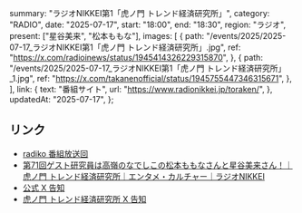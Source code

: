   summary: "ラジオNIKKEI第1「虎ノ門 トレンド経済研究所」",
  category: "RADIO",
  date: "2025-07-17",
  start: "18:00",
  end: "18:30",
  region: "ラジオ",
  present: ["星谷美来", "松本ももな"],
  images: [
    {
      path: "/events/2025/2025-07-17_ラジオNIKKEI第1「虎ノ門 トレンド経済研究所」.jpg",
      ref: "https://x.com/radioinews/status/1945414326229315870",
    },
    {
      path: "/events/2025/2025-07-17_ラジオNIKKEI第1「虎ノ門 トレンド経済研究所」_1.jpg",
      ref: "https://x.com/takanenofficial/status/1945755447346315671",
    },
  ],
  link: {
    text: "番組サイト",
    url: "https://www.radionikkei.jp/toraken/",
  },
  updatedAt: "2025-07-17",
};

## リンク

- [radiko 番組放送回](https://radiko.jp/share/?sid=RN1&t=20250717180000)
- [第71回ゲスト研究員は高嶺のなでしこの松本ももなさんと星谷美来さん！｜虎ノ門 トレンド経済研究所｜エンタメ・カルチャー｜ラジオNIKKEI](https://www.radionikkei.jp/toraken/71_takaneko.html)
- [公式 X 告知](https://x.com/takanenofficial/status/1945430813820240017)
- [虎ノ門 トレンド経済研究所 X 告知](https://x.com/radioinews/status/1945414326229315870)
